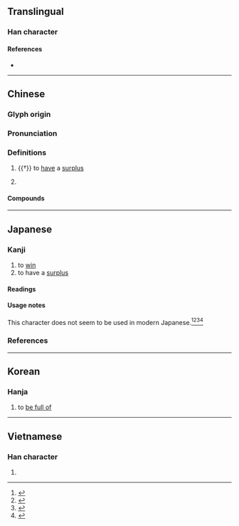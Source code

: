 {{character info/new}}
==Translingual==

===Han character===
{{Han char|rn=38|rad=女|as=13|sn=16|four=00217|canj=YNV|ids=⿵𣎆女}}

====References====
* {{Han ref|kx=0272.251|dkj=06776|dj=0541.160|hdz=32113.090|uh=5B34|ud=23348|bh=BEC6|bd=48838}}

----

==Chinese==
{{zh-forms}}

===Glyph origin===
{{Han etym}}

===Pronunciation===
{{zh-pron
|m=yíng
|c=jing4
|h=pfs=
|md=
|mn=
|w=
|mc=y
|oc=y
|cat=v,pn
}}

===Definitions===
{{zh-hanzi}}

# {{†}} to [[have]] a [[surplus]]
# {{lb|zh|archaic|classical}} {{surname|zh}}

====Compounds====
{{zh-der|不嬴|嬴餘|嬴絀|嬴糧|嬴政|嬴利}}

----

==Japanese==

===Kanji===
{{ja-kanji|grade=|rs=女13}}

# to [[win]]
# to have a [[surplus]]

====Readings====
{{ja-readings
|on=[[えい]] (ei)
}}

====Usage notes====
This character does not seem to be used in modern Japanese.<ref name="KDJ">{{R:Kokugo Dai Jiten}}</ref><ref name="DJR">{{R:Daijirin}}</ref><ref name="DJS">{{R:Daijisen}}</ref><ref name="SMK5">{{R:Shinmeikai5}}</ref>

===References===
<references/>

----

==Korean==

===Hanja===
{{ko-hanja|hangeul=영|rv=yeong|mr=yŏng}}

# to [[be full of]]

----

==Vietnamese==

===Han character===
{{vi-hantu|[[doanh]]|rs=女13}}

# {{rfdef|vi|sort=女13}}